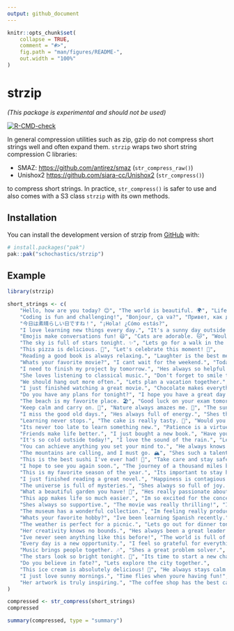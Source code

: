```yaml
---
output: github_document
---
```


<!-- README.md is generated from README.Rmd. Please edit that file -->

```r
knitr::opts_chunk$set(
    collapse = TRUE,
    comment = "#>",
    fig.path = "man/figures/README-",
    out.width = "100%"
)
```

# strzip

*(This package is experimental and should not be used)*

<!-- badges: start -->
[![R-CMD-check](https://github.com/schochastics/strzip/actions/workflows/R-CMD-check.yaml/badge.svg)](https://github.com/schochastics/strzip/actions/workflows/R-CMD-check.yaml)
<!-- badges: end -->

In general compression utilities such as zip, gzip do not compress short strings well and 
often expand them. `strzip` wraps two short string compression C libraries:

- SMAZ: <https://github.com/antirez/smaz> (`str_compress_raw()`)
- Unishox2 <https://github.com/siara-cc/Unishox2> (`str_compress()`)

to compress short strings. In practice, `str_compress()` is safer to use and also comes with 
a S3 class `strzip` with its own methods.

## Installation

You can install the development version of strzip from [GitHub](https://github.com/) with:

``` r
# install.packages("pak")
pak::pak("schochastics/strzip")
```

## Example

```r
library(strzip)

short_strings <- c(
    "Hello, how are you today? 😊", "The world is beautiful. 🌍", "Life is full of surprises.",
    "Coding is fun and challenging!", "Bonjour, ça va?", "Привет, как дела?", "Ciao, come stai?",
    "今日は素晴らしい日ですね！", "¡Hola! ¿Cómo estás?",
    "I love learning new things every day.", "It's a sunny day outside. ☀️",
    "Emojis make conversations fun! 😄", "Cats are adorable. 🐱", "Would you like some coffee? ☕",
    "The sky is full of stars tonight. ✨", "Lets go for a walk in the park.", "Do you enjoy traveling? ✈️",
    "This pizza is delicious. 🍕", "Let's celebrate this moment! 🎉",
    "Reading a good book is always relaxing.", "Laughter is the best medicine. 😂",
    "Whats your favorite movie?", "I cant wait for the weekend.", "Today is going to be a good day!",
    "I need to finish my project by tomorrow.", "Hes always so helpful and kind.",
    "She loves listening to classical music.", "Don't forget to smile today! 😊", "Do you enjoy working out?",
    "We should hang out more often.", "Lets plan a vacation together.",
    "I just finished watching a great movie.", "Chocolate makes everything better. 🍫",
    "Do you have any plans for tonight?", "I hope you have a great day!",
    "The beach is my favorite place. 🏖️", "Good luck on your exam tomorrow!",
    "Keep calm and carry on. 💪", "Nature always amazes me. 🌲", "The sunset was breathtaking. 🌅",
    "I miss the good old days.", "Hes always full of energy.", "Shes the smartest person I know.",
    "Learning never stops.", "The cake is really tasty. 🎂", "Would you like to join us for dinner?",
    "Its never too late to learn something new.", "Patience is a virtue.", "Family is everything.",
    "Friends make life better.", "I just bought a new book.", "Have you seen this new show?",
    "It's so cold outside today!", "I love the sound of the rain.", "Lets meet at the café later.",
    "You can achieve anything you set your mind to.", "He always knows how to make people laugh.",
    "The mountains are calling, and I must go. 🏔️", "Shes such a talented artist.",
    "This is the best sushi I've ever had! 🍣", "Take care and stay safe.",
    "I hope to see you again soon.", "The journey of a thousand miles begins with a single step.",
    "This is my favorite season of the year.", "Its important to stay hydrated. 💧",
    "I just finished reading a great novel.", "Happiness is contagious.",
    "The universe is full of mysteries.", "Shes always so full of joy. 🌟",
    "What a beautiful garden you have! 🌻", "Hes really passionate about his work.",
    "This app makes life so much easier.", "Im so excited for the concert! 🎵",
    "Shes always so supportive.", "The movie was really thrilling!", "I love trying new recipes.",
    "The museum has a wonderful collection.", "Im feeling really productive today.",
    "Whats your favorite hobby?", "Ive been learning Spanish recently.",
    "The weather is perfect for a picnic.", "Lets go out for dinner tonight.",
    "Her creativity knows no bounds.", "Hes always been a great leader.",
    "Ive never seen anything like this before!", "The world is full of possibilities.",
    "Every day is a new opportunity.", "I feel so grateful for everything.",
    "Music brings people together. 🎶", "Shes a great problem solver.",
    "The stars look so bright tonight. 🌠", "Its time to start a new chapter.",
    "Do you believe in fate?", "Lets explore the city together.",
    "This ice cream is absolutely delicious! 🍦", "He always stays calm under pressure.",
    "I just love sunny mornings.", "Time flies when youre having fun!",
    "Her artwork is truly inspiring.", "The coffee shop has the best cappuccino. ☕"
)

compressed <- str_compress(short_strings)
compressed

summary(compressed, type = "summary")
```